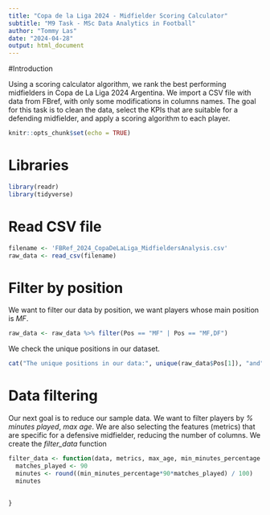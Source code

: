 ```yaml
---
title: "Copa de la Liga 2024 - Midfielder Scoring Calculator"
subtitle: "M9 Task - MSc Data Analytics in Football"
author: "Tommy Las"
date: "2024-04-28"
output: html_document
---
```

#Introduction

Using a scoring calculator algorithm, we rank the best performing midfielders in Copa de La Liga 2024 Argentina.
We import a CSV file with data from FBref, with only some modifications in columns names.
The goal for this task is to clean the data, select the KPIs that are suitable for a defending midfielder, and apply a scoring algorithm to each player.

```r
knitr::opts_chunk$set(echo = TRUE)
```

# Libraries

```r
library(readr)
library(tidyverse)
```

# Read CSV file

``` r
filename <- 'FBRef_2024_CopaDeLaLiga_MidfieldersAnalysis.csv'
raw_data <- read_csv(filename)
```

# Filter by position

We want to filter our data by position, we want players whose main position is *MF*.

``` r
raw_data <- raw_data %>% filter(Pos == "MF" | Pos == "MF,DF")
```

We check the unique positions in our dataset.

``` r
cat("The unique positions in our data:", unique(raw_data$Pos[1]), "and", raw_data$Pos[2])
```

# Data filtering

Our next goal is to reduce our sample data. We want to filter players by *% minutes played*, *max age*. We are also selecting the features (metrics) that are specific for a defensive midfielder, reducing the number of columns.
We create the _filter_data_ function

``` r

filter_data <- function(data, metrics, max_age, min_minutes_percentage ){
  matches_played <- 90
  minutes <- round((min_minutes_percentage*90*matches_played) / 100)
  minutes
  
  
}

```